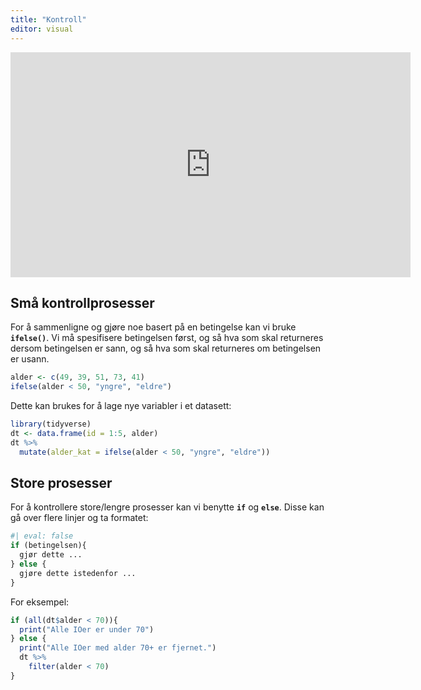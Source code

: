 ```yaml
---
title: "Kontroll"
editor: visual
---
```


<iframe src="https://ssbno.sharepoint.com/sites/S811/_layouts/15/embed.aspx?UniqueId=1b3a00bb-befe-415a-a660-c630247e1325&amp;embed=%7B%22ust%22%3Atrue%2C%22hv%22%3A%22CopyEmbedCode%22%7D&amp;referrer=StreamWebApp&amp;referrerScenario=EmbedDialog.Create" width="640" height="360" frameborder="0" scrolling="no" allowfullscreen title="if.mp4">

</iframe>

## Små kontrollprosesser

For å sammenligne og gjøre noe basert på en betingelse kan vi bruke **`ifelse()`**. Vi må spesifisere betingelsen først, og så hva som skal returneres dersom betingelsen er sann, og så hva som skal returneres om betingelsen er usann.

```r
alder <- c(49, 39, 51, 73, 41)
ifelse(alder < 50, "yngre", "eldre")
```

Dette kan brukes for å lage nye variabler i et datasett:

```r
library(tidyverse)
dt <- data.frame(id = 1:5, alder)
dt %>%
  mutate(alder_kat = ifelse(alder < 50, "yngre", "eldre"))
```

## Store prosesser

For å kontrollere store/lengre prosesser kan vi benytte **`if`** og **`else`**. Disse kan gå over flere linjer og ta formatet:

```r
#| eval: false
if (betingelsen){
  gjør dette ...
} else {
  gjøre dette istedenfor ...
}
```

For eksempel:

```r
if (all(dt$alder < 70)){
  print("Alle IOer er under 70")
} else {
  print("Alle IOer med alder 70+ er fjernet.")
  dt %>% 
    filter(alder < 70)
}
```
